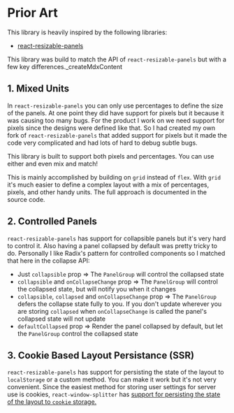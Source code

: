 # Prior Art

This library is heavily inspired by the following libraries:

- [react-resizable-panels](https://github.com/bvaughn/react-resizable-panels)

This library was build to match the API of `react-resizable-panels` but with a few key differences._createMdxContent

## 1. Mixed Units

In `react-resizable-panels` you can only use percentages to define the size of the panels.
At one point they did have support for pixels but it because it was causing too many bugs.
For the product I work on we need support for pixels since the designs were defined like that.
So I had created my own fork of `react-resizable-panels` that added support for pixels but 
it made the code very complicated and had lots of hard to debug subtle bugs.

This library is built to support both pixels and percentages. You can use either and even
mix and match!

This is mainly accomplished by building on `grid` instead of `flex`.
With `grid` it's much easier to define a complex layout with a mix of percentages, pixels, and other handy units.
The full approach is documented in the source code.

## 2. Controlled Panels

`react-resizable-panels` has support for collapsible panels but it's very hard to control it.
Also having a panel collapsed by default was pretty tricky to do.
Personally I like Radix's pattern for controlled components so I matched that here in the collapse API:

- Just `collapsible` prop => The `PanelGroup` will control the collapsed state
- `collapsible` and `onCollapseChange` prop => The `PanelGroup` will control the collapsed state, but will notify you when it changes
- `collapsible`, `collapsed` and `onCollapseChange` prop => The `PanelGroup` defers the collapse state fully to you. If you don't update wherever you are storing `collapsed` when `onCollapseChange` is called the panel's collapsed state will not update
- `defaultCollapsed` prop => Render the panel collapsed by default, but let the `PanelGroup` control the collapsed state 

## 3. Cookie Based Layout Persistance (SSR)

`react-resizable-panels` has support for persisting the state of the layout to `localStorage` or a custom method.
You can make it work but it's not very convenient.
Since the easiest method for storing user settings for server use is cookies, `react-window-splitter` has [support for persisting the state of the layout to `cookie` storage.](/docs/examples/persistance#cookie-storage)
